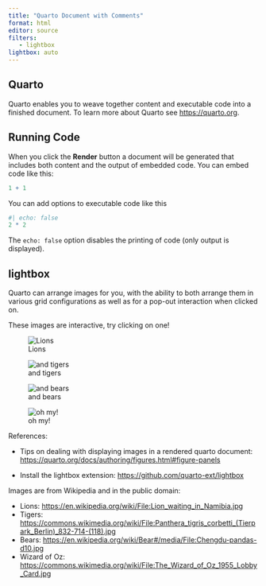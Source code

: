 ```yaml
---
title: "Quarto Document with Comments"
format: html
editor: source
filters:
   - lightbox
lightbox: auto
---
```


## Quarto

Quarto enables you to weave together content and executable code into a finished document. To learn more about Quarto see <https://quarto.org>.

## Running Code

When you click the **Render** button a document will be generated that includes both content and the output of embedded code. You can embed code like this:

```r
1 + 1
```

You can add options to executable code like this

```r
#| echo: false
2 * 2
```

The `echo: false` option disables the printing of code (only output is displayed).


## lightbox

Quarto can arrange images for you, with the ability to both arrange them in various grid configurations as well as for a pop-out interaction when clicked on.  

These images are interactive, try clicking on one!

::: {layout-ncol="2"}

![Lions](img/Lion_waiting_in_Namibia.jpg){group="my-gallery"}

![and tigers](img/Panthera_tigris_corbetti_%28Tierpark_Berlin%29_832-714-%28118%29.jpg){group="my-gallery"}

![and bears](img/Chengdu-pandas-d10.jpg){group="my-gallery"}

![oh my!](img/The_Wizard_of_Oz_1955_Lobby_Card.jpg){group="my-gallery"}

:::

References: 

- Tips on dealing with displaying images in a rendered quarto document: <https://quarto.org/docs/authoring/figures.html#figure-panels>

- Install the lightbox extension: <https://github.com/quarto-ext/lightbox>

Images are from Wikipedia and in the public domain:

- Lions: <https://en.wikipedia.org/wiki/File:Lion_waiting_in_Namibia.jpg>
- Tigers: <https://commons.wikimedia.org/wiki/File:Panthera_tigris_corbetti_(Tierpark_Berlin)_832-714-(118).jpg>
- Bears: <https://en.wikipedia.org/wiki/Bear#/media/File:Chengdu-pandas-d10.jpg>
- Wizard of Oz: <https://commons.wikimedia.org/wiki/File:The_Wizard_of_Oz_1955_Lobby_Card.jpg>
